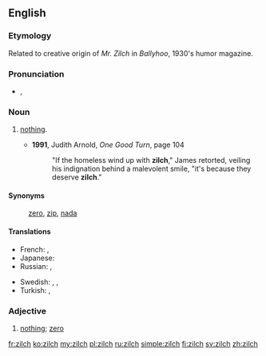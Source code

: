 {{was wotd|2009|July|31}}
==English==

===Etymology===
Related to creative origin of ''Mr. Zilch'' in ''Ballyhoo'', 1930's humor magazine.

===Pronunciation===
* {{a|UK|US}} {{IPA|/zɪltʃ/}}, {{X-SAMPA|/zIltS/}}

===Noun===
{{en-noun|-}}

# {{context|informal|lang=en}} [[nothing]].
#* '''1991''', Judith Arnold, ''One Good Turn‎'', page 104
#*: "If the homeless wind up with '''zilch'''," James retorted, veiling his indignation behind a malevolent smile, "it's because they deserve '''zilch'''."

====Synonyms====
: [[zero]], [[zip]], [[nada]]

====Translations====
{{trans-top|nothing}}
* French: {{t+|fr|que dalle}}, {{t+|fr|que pouic}}
* Japanese: {{qualifier|colloquial}} {{t-|ja|何も|tr=nani mo}}
* Russian: {{qualifier|slang}} {{t-|ru|ни черта|tr=ni čertá}}, {{qualifier|slang}} {{t+|ru|ни фига|tr=ni figá}}
{{trans-mid}}
* Swedish: {{t+|sv|noll}}, {{t+|sv|nolla|c}}, {{t+|sv|ingenting}}
* Turkish: {{t+|tr|hiç}}, {{t+|tr|değersiz}}
{{trans-bottom}}

===Adjective===
{{en-adj|-}} <!-- Adjective, attributive noun, or pseudo-numeral? -->

# [[nothing]]; [[zero]]

[[fr:zilch]]
[[ko:zilch]]
[[my:zilch]]
[[pl:zilch]]
[[ru:zilch]]
[[simple:zilch]]
[[fi:zilch]]
[[sv:zilch]]
[[zh:zilch]]